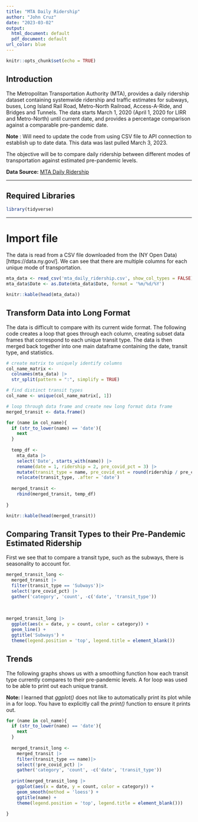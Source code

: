 ```yaml
---
title: "MTA Daily Ridership"
author: "John Cruz"
date: "2023-03-02"
output: 
  html_document: default
  pdf_document: default
url_color: blue
---
```


```r
knitr::opts_chunk$set(echo = TRUE)
```

## Introduction

The Metropolitan Transportation Authority (MTA), provides a daily ridership dataset containing systemwide ridership and traffic estimates for subways, buses, Long Island Rail Road, Metro-North Railroad, Access-A-Ride, and Bridges and Tunnels. The data starts March 1, 2020 (April 1, 2020 for LIRR and Metro-North) until current date, and provides a percentage comparison against a comparable pre-pandemic date.

**Note** : Will need to update the code from using CSV file to API connection to establish up to date data. This data was last pulled March 3, 2023. 

The objective will be to compare daily ridership between different modes of transportation against estimated pre-pandemic levels.

**Data Source:** [MTA Daily Ridership](https://data.ny.gov/Transportation/MTA-Daily-Ridership-Data-Beginning-2020/vxuj-8kew)

---

## Required Libraries

```r
library(tidyverse)
```

---

# Import file

The data is read from a CSV file downloaded from the (NY Open Data)[https://data.ny.gov/]. We can see that there are multiple columns for each unique mode of transportation.

```r
mta_data <- read_csv('mta_daily_ridership.csv', show_col_types = FALSE)
mta_data$Date <- as.Date(mta_data$Date, format = '%m/%d/%Y')

knitr::kable(head(mta_data))
```

## Transform Data into Long Format

The data is difficult to compare with its current wide format. The following code creates a loop that goes through each column, creating subset data frames that correspond to each unique transit type. The data is then merged back together into one main dataframe containing the date, transit type, and statistics. 

```r

# create matrix to uniquely identify columns
col_name_matrix <- 
  colnames(mta_data) |> 
  str_split(pattern = ":", simplify = TRUE)

# find distinct transit types 
col_name <- unique(col_name_matrix[, 1])

# loop through data frame and create new long format data frame
merged_transit <- data.frame()

for (name in col_name){
  if (str_to_lower(name) == 'date'){
    next
  }
  
  temp_df <- 
    mta_data |> 
    select('Date', starts_with(name)) |> 
    rename(date = 1, ridership = 2, pre_covid_pct = 3) |> 
    mutate(transit_type = name, pre_covid_est = round(ridership / pre_covid_pct, 0)) |> 
    relocate(transit_type, .after = 'date')
  
  merged_transit <- 
    rbind(merged_transit, temp_df)
  
}

knitr::kable(head(merged_transit))  

```

## Comparing Transit Types to their Pre-Pandemic Estimated Ridership

First we see that to compare a transit type, such as the subways, there is seasonality to account for.

```r

merged_transit_long <- 
  merged_transit |> 
  filter(transit_type == 'Subways')|> 
  select(!pre_covid_pct) |> 
  gather('category', 'count', -c('date', 'transit_type'))
  
  
  
merged_transit_long |> 
  ggplot(aes(x = date, y = count, color = category)) +
  geom_line() +
  ggtitle('Subways') +
  theme(legend.position = 'top', legend.title = element_blank())


```

## Trends

The following graphs shows us with a smoothing function how each transit type currently compares to their pre-pandemic levels. A for loop was used to be able to print out each unique transit. 

**Note:** I learned that *ggplot()* does not like to automatically print its plot while in a for loop. You have to explicitly call the *print()* function to ensure it prints out. 

```r

for (name in col_name){
  if (str_to_lower(name) == 'date'){
    next
  }
  
  merged_transit_long <- 
    merged_transit |> 
    filter(transit_type == name)|> 
    select(!pre_covid_pct) |> 
    gather('category', 'count', -c('date', 'transit_type'))
  
  print(merged_transit_long |>
    ggplot(aes(x = date, y = count, color = category)) +
    geom_smooth(method = 'loess') +
    ggtitle(name) +
    theme(legend.position = 'top', legend.title = element_blank()))
  
}

```

